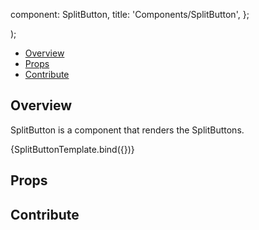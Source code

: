 

  component: SplitButton,
  title: 'Components/SplitButton',
};

<Meta title="Components/SplitButton" component={SplitButton} />

  <div className="bg-primary-dark h-32">
    <SplitButton {...args} />
  </div>
);

<Heading
  title="SplitButton"
  componentRelativePath="SplitButton/SplitButton.tsx"
/>

- [Overview](#overview)
- [Props](#props)
- [Contribute](#contribute)

## Overview

SplitButton is a component that renders the SplitButtons.

<Canvas>
  <Story
    name="Overview"
    args={{
      primary: {
        id: 'Length',
        icon: 'tool-length',
        label: 'Length',
        type: 'tool',
        commandName: undefined,
        commandOptions: { toolName: 'Length' },
        tooltip: 'Length',
      },
      bState: {},
      secondary: {
        icon: 'chevron-down',
        label: '',
        isActive: true,
        tooltip: 'More Measure Tools',
      },
      items: [
        {
          id: 'Bidirectional',
          icon: 'tool-bidirectional',
          label: 'Bidirectional',
          type: 'tool',
          commandName: undefined,
          commandOptions: { toolName: 'Bidirectional' },
          tooltip: 'Bidirectional',
        },
      ],
    }}
  >
    {SplitButtonTemplate.bind({})}
  </Story>
</Canvas>

## Props

<ArgsTable of={SplitButton} />

## Contribute

<Footer componentRelativePath="SplitButton/__stories__/splitButton.stories.mdx" />
